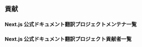 
## 貢献

### Next.js 公式ドキュメント翻訳プロジェクトメンテナ一覧

<Contributor
  url="https://github.com/5t111111"
  username="5t111111"
  avatarURL="https://avatars2.githubusercontent.com/u/333180"
/>

### Next.js 公式ドキュメント翻訳プロジェクト貢献者一覧

<Contributor
  url="https://github.com/tetsutaroendo"
  username="tetsutaroendo"
  avatarURL="https://avatars0.githubusercontent.com/u/13606132"
/>

